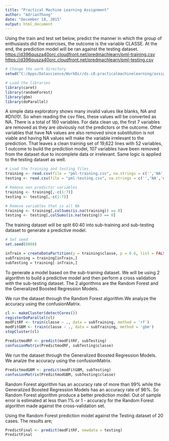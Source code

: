 ```yaml
---
title: "Practical Machine Learning Assignment"
author: "AdrianThong"
date: "December 18, 2015"
output: html_document
---
```


Using the train and test set below, predict the manner in which the group of enthusiasts did the exercises, the outcome is the variable CLASSE. At the end, the prediction model will be ran against the testing dataset. 
[https://d396qusza40orc.cloudfront.net/predmachlearn/pml-training.csv](https://d396qusza40orc.cloudfront.net/predmachlearn/pml-training.csv)   
[https://d396qusza40orc.cloudfront.net/predmachlearn/pml-testing.csv](https://d396qusza40orc.cloudfront.net/predmachlearn/pml-testing.csv)  
```r
# Change the work directory 
setwd("C:/Apps/Datascience/WorkDir/ds.c8.practicalmachinelearning/assignment")

# Load the libraries
library(caret) 
library(randomForest)
library(gbm)
library(doParallel)
```

A simple data exploratory shows many invalid values like blanks, NA and #DIV/0!. So when reading the csv files, these values will be converted as NA. There is a total of 160 variables. For data clean up, the first 7 variables are removed as they are obviously not the predictors or the outcome. Other variables that have NA values are also removed since substitution is not viable and having NA values will make the variable irrelevant to the prediction. That leaves a clean training set of 19,622 lines with 52 variables, 1 outcome to build the prediction model, 107 variables have been removed from the dataset due to incomplete data or irrelevant. Same logic is applied to the testing dataset as well. 
```r
# Load the training and testing files
training <- read.csv(file = "pml-training.csv", na.strings = c('','NA','#DIV/0!'))
testing <- read.csv(file = "pml-testing.csv", na.strings = c('','NA','#DIV/0!'))

# Remove non predictor variables 
training <- training[,-c(1:7)] 
testing <- testing[,-c(1:7)] 

# Remove variables that is all NA  
training <- training[,colSums(is.na(training)) == 0]
testing <- testing[,colSums(is.na(testing)) == 0] 
```

The training dataset will be split 60:40 into sub-training and sub-testing dataset to generate a predictive model. 
```r
# Set seed
set.seed(8888)

inTrain = createDataPartition(y = training$classe, p = 0.6, list = FALSE)
subTraining = training[inTrain,]
subTesting = training[-inTrain,]
```

To generate a model based on the sub-training dataset. We will be using 2 algorithm to build a predictive model and then perform a cross validation with the sub-testing dataset. The 2 algorithms are the Random Forest and the Generalized Boosted Regression Models. 

We run the dataset through the Random Forest algorithm.We analyze the accuracy using the confusionMatrix. 
```r
cl <- makeCluster(detectCores())
registerDoParallel(cl)
modFitRF <- train(classe ~ ., data = subTraining, method = 'rf')
modFitGBM <- train(classe ~ ., data = subTraining, method = 'gbm')
stopCluster(cl)
```
```r
PredictmodRF <- predict(modFitRF, subTesting)
confusionMatrix(PredictmodRF, subTesting$classe)
```

We run the dataset through the Generalized Boosted Regression Models. We analze the accuracy using the confusionMatrix.
```r
PredictmodGBM <- predict(modFitGBM, subTesting)
confusionMatrix(PredictmodGBM, subTesting$classe)
```

Random Forest algorithm has an accuracy rate of more than 99% while the Generalized Boosted Regression Models has an accuracy rate of 96%. So Random Forest algorithm produce a better prediction model. Out of sample error is estimated at less than 1% or 1 - accuracy for the Random Forest algorithm made against the cross-validation set. 

Using the Random Forest prediction model against the Testing dataset of 20 cases. The results are;
```r
PredictFinal <- predict(modFitRF, newdata = testing)
PredictFinal
```
